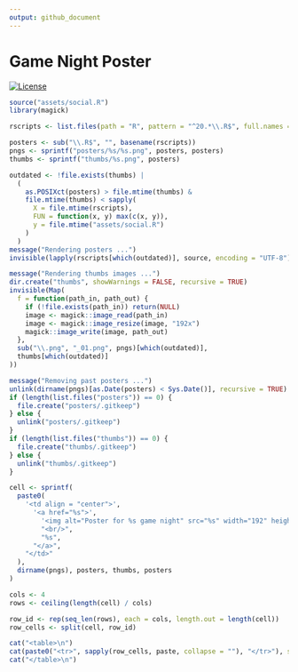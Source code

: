 ```yaml
---
output: github_document
---
```


<!-- README.md is generated from README.Rmd. Please edit that file -->

# Game Night Poster

<!-- badges: start -->
[![License](https://img.shields.io/github/license/mcanouil/game-night)](LICENSE)
<!-- badges: end -->

```r
source("assets/social.R")
library(magick)

rscripts <- list.files(path = "R", pattern = "^20.*\\.R$", full.names = TRUE)

posters <- sub("\\.R$", "", basename(rscripts))
pngs <- sprintf("posters/%s/%s.png", posters, posters)
thumbs <- sprintf("thumbs/%s.png", posters)

outdated <- !file.exists(thumbs) |
  (
    as.POSIXct(posters) > file.mtime(thumbs) &
    file.mtime(thumbs) < sapply(
      X = file.mtime(rscripts),
      FUN = function(x, y) max(c(x, y)),
      y = file.mtime("assets/social.R")
    )
  )
message("Rendering posters ...")
invisible(lapply(rscripts[which(outdated)], source, encoding = "UTF-8"))

message("Rendering thumbs images ...")
dir.create("thumbs", showWarnings = FALSE, recursive = TRUE)
invisible(Map(
  f = function(path_in, path_out) {
    if (!file.exists(path_in)) return(NULL)
    image <- magick::image_read(path_in)
    image <- magick::image_resize(image, "192x")
    magick::image_write(image, path_out)
  },
  sub("\\.png", "_01.png", pngs)[which(outdated)],
  thumbs[which(outdated)]
))

message("Removing past posters ...")
unlink(dirname(pngs)[as.Date(posters) < Sys.Date()], recursive = TRUE)
if (length(list.files("posters")) == 0) {
  file.create("posters/.gitkeep")
} else {
  unlink("posters/.gitkeep")
}
if (length(list.files("thumbs")) == 0) {
  file.create("thumbs/.gitkeep")
} else {
  unlink("thumbs/.gitkeep")
}
```

```r
cell <- sprintf(
  paste0(
    '<td align = "center">',
      '<a href="%s">',
        '<img alt="Poster for %s game night" src="%s" width="192" height="108" />',
        "<br/>",
        "%s",
      "</a>",
    "</td>"
  ),
  dirname(pngs), posters, thumbs, posters
)

cols <- 4
rows <- ceiling(length(cell) / cols)

row_id <- rep(seq_len(rows), each = cols, length.out = length(cell))
row_cells <- split(cell, row_id)

cat("<table>\n")
cat(paste0("<tr>", sapply(row_cells, paste, collapse = ""), "</tr>"), sep = "")
cat("</table>\n")
```
